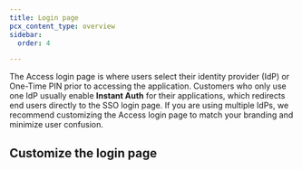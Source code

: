 ```yaml
---
title: Login page
pcx_content_type: overview
sidebar:
  order: 4

---
```



The Access login page is where users select their identity provider (IdP) or One-Time PIN prior to accessing the application. Customers who only use one IdP usually enable **Instant Auth** for their applications, which redirects end users directly to the SSO login page. If you are using multiple IdPs, we recommend customizing the Access login page to match your branding and minimize user confusion.

## Customize the login page

<Render file="access/login-page" product="cloudflare-one" />
